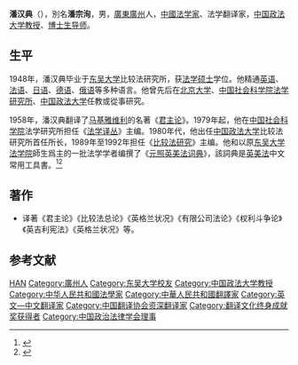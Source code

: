 '''潘汉典'''（{{bd|1920年||2019年|10月26日|catIdx=Pan}}），別名'''潘宗洵'''，男，[[廣東省_(中華民國)|廣東]][[廣州市_(中華民國)|廣州]]人，[[中华人民共和国|中國]][[法学家|法学家]]、法学翻译家，[[中国政法大学|中国政法大学]][[教授|教授]]、[[博士生导师|博士生导师]]。

== 生平 ==
1948年，潘汉典毕业于[[东吴大学|东吴大学]]比较法研究所，获[[法学硕士|法学硕士]]学位。他精通[[英语|英语]]、[[法语|法语]]、[[日语|日语]]、[[德语|德语]]、[[俄语|俄语]]等多种语言。他曾先后在[[北京大学|北京大学]]、[[中国社会科学院法学研究所|中国社会科学院法学研究所]]、[[中国政法大学|中国政法大学]]任教或從事研究。

1958年，潘汉典翻译了[[马基雅维利|马基雅维利]]的名著《[[君主论|君主论]]》。1979年起，他在[[中国社会科学院|中国社会科学院]]法学研究所担任《[[法学译丛|法学译丛]]》主编。1980年代，他出任[[中国政法大学|中国政法大学]]比较法研究所首任所长，1989年至1992年担任《[[比较法研究|比较法研究]]》主编。他和以原[[东吴大学法学院|东吴大学法学院]]師生爲主的一批法学学者编撰了《[[元照英美法词典|元照英美法词典]]》，該詞典是[[英美法|英美法]]中文常用工具書。<ref>{{Cite journal |title=潘汉典：为往圣继绝学 |author=孟庆友 |url=http://www.mzyfz.com/news/mag/m/20091103/161000_2.shtml |journal=民主与法制 |issue=15 |year=2009 |issn=1003-1723 |CN=11-1529/D |archive-date=2013-03-07 |archive-url=https://web.archive.org/web/20130307171936/http://www.mzyfz.com/news/mag/m/20091103/161000_2.shtml |dead-url=yes}}</ref><ref>{{Cite web|title=《元照英美法词典》|url=http://news.sina.com.cn/o/2015-01-07/063931369258.shtml|access-date=2021-09-28|author=薛波|date=2015-01-07|work=新浪|publisher=[[法制日报|法制日报]]|language=zh|archive-date=2021-09-28|archive-url=https://web.archive.org/web/20210928135632/http://news.sina.com.cn/o/2015-01-07/063931369258.shtml|dead-url=no}}</ref>

== 著作 ==
* 译著《君主论》《比较法总论》《英格兰状况》《有限公司法论》《权利斗争论》《英吉利宪法》《英格兰状况》等。

== 参考文献 ==
{{reflist}}

{{翻译文化终身成就奖获得者}}
{{Navboxes 
| title  = 潘汉典在[[中华全国青年联合会|中华全国青年联合会]]的职务
| list1  =
{{中华全国民主青年联合会第二届委员会}}
}}
{{Navboxes 
| title  = 潘汉典在[[中国政治法律学会|中国政治法律学会]]的职务
| list1  =
{{中国政治法律学会第三届理事会}}
{{中国政治法律学会第四届理事会}}
}}

{{Authority control}}
{{DEFAULTSORT:Pan潘}}
[[Category:潘姓|HAN]]
[[Category:廣州人|Category:廣州人]]
[[Category:东吴大学校友|Category:东吴大学校友]]
[[Category:中国政法大学教授|Category:中国政法大学教授]]
[[Category:中华人民共和國法學家|Category:中华人民共和國法學家]]
[[Category:中華人民共和國翻譯家|Category:中華人民共和國翻譯家]]
[[Category:英文—中文翻译家|Category:英文—中文翻译家]]
[[Category:中国翻译协会资深翻译家|Category:中国翻译协会资深翻译家]]
[[Category:翻译文化终身成就奖获得者|Category:翻译文化终身成就奖获得者]]
[[Category:中国政治法律学会理事|Category:中国政治法律学会理事]]